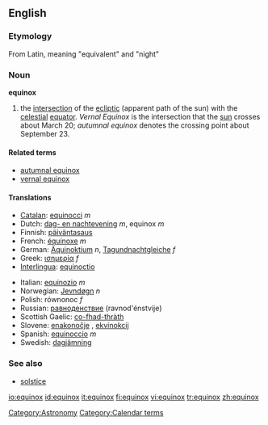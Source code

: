 ==English==

===Etymology===
From Latin, meaning "equivalent" and "night"

===Noun===
'''equinox'''

# the [[intersection]] of the [[ecliptic]] (apparent path of the sun) with the [[celestial]] [[equator]]. ''Vernal Equinox'' is the intersection that the [[sun]] crosses about March 20; ''autumnal equinox'' denotes the crossing point about September 23.

====Related terms====
*[[autumnal equinox]]
*[[vernal equinox]]

====Translations====
{{top}}
*[[Catalan]]: [[equinocci]] ''m''
*Dutch: [[dag- en nachtevening]] ''m'', equinox ''m''
*Finnish: [[päiväntasaus]]
*French: [[équinoxe]] ''m''
*German: [[Äquinoktium]] ''n'', [[Tagundnachtgleiche]] ''f''
*Greek: [[ισημερία]] ''f''
*[[Interlingua]]: [[equinoctio]]
{{mid}}
*Italian: [[equinozio]] ''m''
*Norwegian: [[Jevndøgn]] ''n''
*Polish: równonoc ''f''
*Russian: [[равноденствие]] (ravnod'énstvije) {{n}}
*Scottish Gaelic: [[co-fhad-thràth]] {{m}}
*Slovene: [[enakonočje]] {{n}}, [[ekvinokcij]] {{m}}
*Spanish: [[equinoccio]] ''m''
*Swedish: [[dagjämning]]
{{bottom}}

[[Category:Astronomy]]
[[Category:Calendar terms]]

===See also===
*[[solstice]]

[[io:equinox]]
[[id:equinox]]
[[it:equinox]]
[[fi:equinox]]
[[vi:equinox]]
[[tr:equinox]]
[[zh:equinox]]